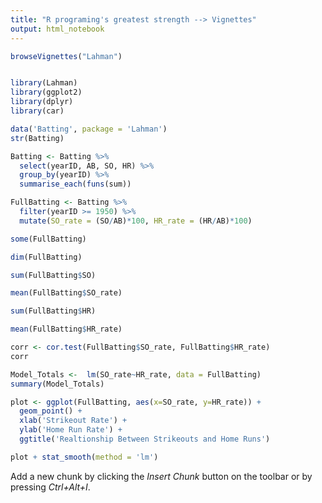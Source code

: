 ```yaml
---
title: "R programing's greatest strength --> Vignettes"
output: html_notebook
---
```

```r
browseVignettes("Lahman")
```

```r
```

```r
library(Lahman)
library(ggplot2)
library(dplyr)
library(car)
```


```r
data('Batting', package = 'Lahman')
str(Batting)
```


```r
Batting <- Batting %>% 
  select(yearID, AB, SO, HR) %>% 
  group_by(yearID) %>% 
  summarise_each(funs(sum))
```


```r
FullBatting <- Batting %>% 
  filter(yearID >= 1950) %>% 
  mutate(SO_rate = (SO/AB)*100, HR_rate = (HR/AB)*100)
```


```r
some(FullBatting)
```

```r
dim(FullBatting)
```

```r
sum(FullBatting$SO)
```

```r
mean(FullBatting$SO_rate)
```

```r
sum(FullBatting$HR)
```

```r
mean(FullBatting$HR_rate)
```

```r
corr <- cor.test(FullBatting$SO_rate, FullBatting$HR_rate)
corr
```

```r
Model_Totals <-  lm(SO_rate~HR_rate, data = FullBatting)
summary(Model_Totals)
```

```r
plot <- ggplot(FullBatting, aes(x=SO_rate, y=HR_rate)) +
  geom_point() +
  xlab('Strikeout Rate') +
  ylab('Home Run Rate') +
  ggtitle('Realtionship Between Strikeouts and Home Runs')

plot + stat_smooth(method = 'lm')
```

Add a new chunk by clicking the *Insert Chunk* button on the toolbar or by pressing *Ctrl+Alt+I*.
